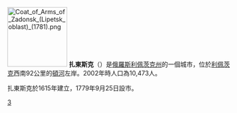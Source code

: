 {{coord|52|23|N|38|55|E|display=title}}
[[File:Coat_of_Arms_of_Zadonsk_(Lipetsk_oblast)_(1781).png|135px]]
'''扎東斯克'''（{{lang-ru|Задо́нск}}）是[[俄羅斯|俄羅斯]][[利佩茨克州|利佩茨克州]]的一個城市，位於[[利佩茨克|利佩茨克]]西南92公里的[[頓河_(俄羅斯)|頓河]]左岸。2002年時人口為10,473人。

扎東斯克於1615年建立，1779年9月25日設市。

{{利佩茨克州城市}}

[[Category:利佩茨克州城市|З]]